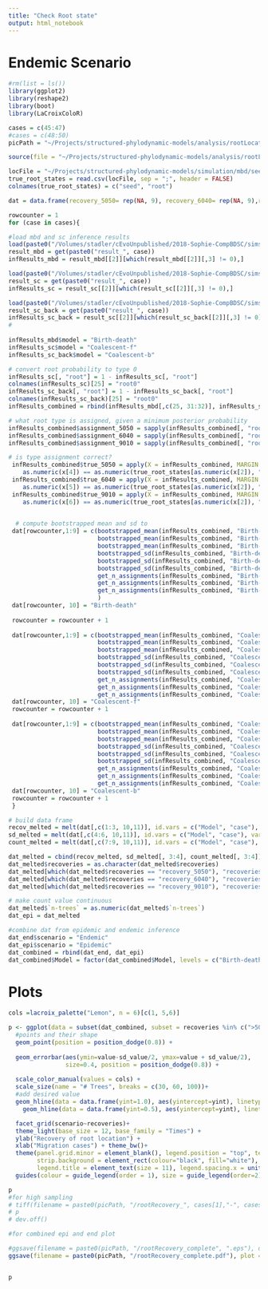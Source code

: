 ```yaml
---
title: "Check Root state"
output: html_notebook
---
```


# Endemic Scenario

```r
#rm(list = ls())
library(ggplot2)
library(reshape2)
library(boot)
library(LaCroixColoR)

cases = c(45:47)
#cases = c(48:50)
picPath = "~/Projects/structured-phylodynamic-models/analysis/rootLocation"
```

```r
source(file = "~/Projects/structured-phylodynamic-models/analysis/rootLocation/supportRootLocation.R")
```

```r
locFile = "~/Projects/structured-phylodynamic-models/simulation/mbd/seedLoc.txt"
true_root_states = read.csv(locFile, sep = ";", header = FALSE)
colnames(true_root_states) = c("seed", "root")
```

```r
dat = data.frame(recovery_5050= rep(NA, 9), recovery_6040= rep(NA, 9),recovery_9010= rep(NA, 9),sd_5050=rep(NA,9), sd_6040 = rep(NA, 9), sd_9010=rep(NA,9),n_5050 =rep(0, 9), n_6040 = rep(0, 9), n_9010 = rep(0, 9), Model = rep(NA, 9), case=c(rep("fast",3), rep("medium",3),rep("slow",3)))
```



```r
rowcounter = 1
for (case in cases){

#load mbd and sc inference results
load(paste0("/Volumes/stadler/cEvoUnpublished/2018-Sophie-CompBDSC/simstudy_3/data/summary_data/bdpsi/BD_rhoSamp/all_params_", case, ".Rdat"))
result_mbd = get(paste0("result_", case))
infResults_mbd = result_mbd[[2]][which(result_mbd[[2]][,3] != 0),]

load(paste0("/Volumes/stadler/cEvoUnpublished/2018-Sophie-CompBDSC/simstudy_3/data/summary_data/sc_inf/BD_rhoSamp/expPrior_forwardMigration/all_params_", case, ".Rdat"))
result_sc = get(paste0("result_", case))
infResults_sc = result_sc[[2]][which(result_sc[[2]][,3] != 0),]

load(paste0("/Volumes/stadler/cEvoUnpublished/2018-Sophie-CompBDSC/simstudy_3/data/summary_data/sc_inf/BD_rhoSamp/expPrior_backwardMigration/all_params_", case, ".Rdat"))
result_sc_back = get(paste0("result_", case))
infResults_sc_back = result_sc[[2]][which(result_sc_back[[2]][,3] != 0),]
#
  
infResults_mbd$model = "Birth-death"
infResults_sc$model = "Coalescent-f"
infResults_sc_back$model = "Coalescent-b"

# convert root probability to type 0
infResults_sc[, "root"] = 1 - infResults_sc[, "root"]
colnames(infResults_sc)[25] = "root0"
infResults_sc_back[, "root"] = 1 - infResults_sc_back[, "root"]
colnames(infResults_sc_back)[25] = "root0"
infResults_combined = rbind(infResults_mbd[,c(25, 31:32)], infResults_sc[,c(25, 34:35)], infResults_sc_back[,c(25, 34:35)])

# what root type is assigned, given a minimum posterior probability
infResults_combined$assignment_5050 = sapply(infResults_combined[, "root0"], function(x){prob_to_assignment(prob = x, margin = 0)})
infResults_combined$assignment_6040 = sapply(infResults_combined[, "root0"], function(x){prob_to_assignment(prob = x, margin = 0.1)})
infResults_combined$assignment_9010 = sapply(infResults_combined[, "root0"], function(x){prob_to_assignment(prob = x, margin = 0.4)})

# is type assignment correct?
 infResults_combined$true_5050 = apply(X = infResults_combined, MARGIN = 1,FUN = function(x){
    as.numeric(x[4]) == as.numeric(true_root_states[as.numeric(x[2]), "root"])})
 infResults_combined$true_6040 = apply(X = infResults_combined, MARGIN = 1,FUN = function(x){
    as.numeric(x[5]) == as.numeric(true_root_states[as.numeric(x[2]), "root"])})
 infResults_combined$true_9010 = apply(X = infResults_combined, MARGIN = 1,FUN = function(x){
    as.numeric(x[6]) == as.numeric(true_root_states[as.numeric(x[2]), "root"])})

 
  # compute bootstrapped mean and sd to
 dat[rowcounter,1:9] = c(bootstrapped_mean(infResults_combined, "Birth-death", "true_5050"),
                         bootstrapped_mean(infResults_combined, "Birth-death", "true_6040"),
                         bootstrapped_mean(infResults_combined, "Birth-death", "true_9010"),
                         bootstrapped_sd(infResults_combined, "Birth-death", "true_5050"),
                         bootstrapped_sd(infResults_combined, "Birth-death", "true_6040"),
                         bootstrapped_sd(infResults_combined, "Birth-death", "true_9010"),
                         get_n_assignments(infResults_combined, "Birth-death", "true_5050"),
                         get_n_assignments(infResults_combined, "Birth-death", "true_6040"),
                         get_n_assignments(infResults_combined, "Birth-death", "true_9010")
                         )
 dat[rowcounter, 10] = "Birth-death"
                          
 rowcounter = rowcounter + 1
 
 dat[rowcounter,1:9] = c(bootstrapped_mean(infResults_combined, "Coalescent-f", "true_5050"),
                         bootstrapped_mean(infResults_combined, "Coalescent-f", "true_6040"),
                         bootstrapped_mean(infResults_combined, "Coalescent-f", "true_9010"),
                         bootstrapped_sd(infResults_combined, "Coalescent-f", "true_5050"),
                         bootstrapped_sd(infResults_combined, "Coalescent-f", "true_6040"),
                         bootstrapped_sd(infResults_combined, "Coalescent-f", "true_9010"),
                         get_n_assignments(infResults_combined, "Coalescent-f", "true_5050"),
                         get_n_assignments(infResults_combined, "Coalescent-f", "true_6040"),
                         get_n_assignments(infResults_combined, "Coalescent-f", "true_9010"))
 dat[rowcounter, 10] = "Coalescent-f"
 rowcounter = rowcounter + 1
 
 dat[rowcounter,1:9] = c(bootstrapped_mean(infResults_combined, "Coalescent-b", "true_5050"),
                         bootstrapped_mean(infResults_combined, "Coalescent-b", "true_6040"),
                         bootstrapped_mean(infResults_combined, "Coalescent-b", "true_9010"),
                         bootstrapped_sd(infResults_combined, "Coalescent-b", "true_5050"),
                         bootstrapped_sd(infResults_combined, "Coalescent-b", "true_6040"),
                         bootstrapped_sd(infResults_combined, "Coalescent-b", "true_9010"),
                         get_n_assignments(infResults_combined, "Coalescent-b", "true_5050"),
                         get_n_assignments(infResults_combined, "Coalescent-b", "true_6040"),
                         get_n_assignments(infResults_combined, "Coalescent-b", "true_9010"))
 dat[rowcounter, 10] = "Coalescent-b"
 rowcounter = rowcounter + 1
 }

# build data frame
recov_melted = melt(dat[,c(1:3, 10,11)], id.vars = c("Model", "case"), variable.name = "recoveries")
sd_melted = melt(dat[,c(4:6, 10,11)], id.vars = c("Model", "case"), variable.name = "sd", value.name = "sd_value")
count_melted = melt(dat[,c(7:9, 10,11)], id.vars = c("Model", "case"), variable.name = "count", value.name = "n-trees")

dat_melted = cbind(recov_melted, sd_melted[, 3:4], count_melted[, 3:4])
dat_melted$recoveries = as.character(dat_melted$recoveries)
dat_melted[which(dat_melted$recoveries == "recovery_5050"), "recoveries"] = ">50%"
dat_melted[which(dat_melted$recoveries == "recovery_6040"), "recoveries"] = ">60%"
dat_melted[which(dat_melted$recoveries == "recovery_9010"), "recoveries"] = ">90%"

# make count value continuous
dat_melted$`n-trees` = as.numeric(dat_melted$`n-trees`)
dat_epi = dat_melted
```


```r
#combine dat from epidemic and endemic inference
dat_end$scenario = "Endemic"
dat_epi$scenario = "Epidemic"
dat_combined = rbind(dat_end, dat_epi)
dat_combined$Model = factor(dat_combined$Model, levels = c("Birth-death", "Coalescent-f", "Coalescent-b"))
```

# Plots

```r
cols =lacroix_palette("Lemon", n = 6)[c(1, 5,6)]

p <- ggplot(data = subset(dat_combined, subset = recoveries %in% c(">50%",">90%")), aes(x = case, y = as.numeric(value), col = Model, size = `n-trees`)) + 
  #points and their shape
  geom_point(position = position_dodge(0.8)) +
  
  geom_errorbar(aes(ymin=value-sd_value/2, ymax=value + sd_value/2), 
                size=0.4, position = position_dodge(0.8)) +
  
  scale_color_manual(values = cols) + 
  scale_size(name = "# Trees", breaks = c(30, 60, 100))+
  #add desired value
  geom_hline(data = data.frame(yint=1.0), aes(yintercept=yint), linetype="dashed", colour="#990000", alpha=0.6)+ 
    geom_hline(data = data.frame(yint=0.5), aes(yintercept=yint), linetype="dashed", colour="#990000", alpha=0.6)+ 

  facet_grid(scenario~recoveries)+
  theme_light(base_size = 12, base_family = "Times") + 
  ylab("Recovery of root location") + 
  xlab("Migration cases") + theme_bw()+ 
  theme(panel.grid.minor = element_blank(), legend.position = "top", text = element_text(family = "serif",colour = "black"), 
        strip.background = element_rect(colour="black", fill="white"), legend.text = element_text(colour = "black", size = 9.0),
        legend.title = element_text(size = 11), legend.spacing.x = unit(x = 0.1, "cm"))  +
  guides(colour = guide_legend(order = 1), size = guide_legend(order=2))

p  
#for high sampling
# tiff(filename = paste0(picPath, "/rootRecovery_", cases[1],"-", cases[3], ".tiff"), res = 300, width = 13, height = 7.5, units = "cm", compression = "none")
# p
# dev.off()

#for combined epi and end plot

#ggsave(filename = paste0(picPath, "/rootRecovery_complete", ".eps"), dpi  = 300, width = 13, height = 15, units = "cm", device = "eps")
ggsave(filename = paste0(picPath, "/rootRecovery_complete.pdf"), plot = p, width = 15, height =10, units = "cm")


p
```






